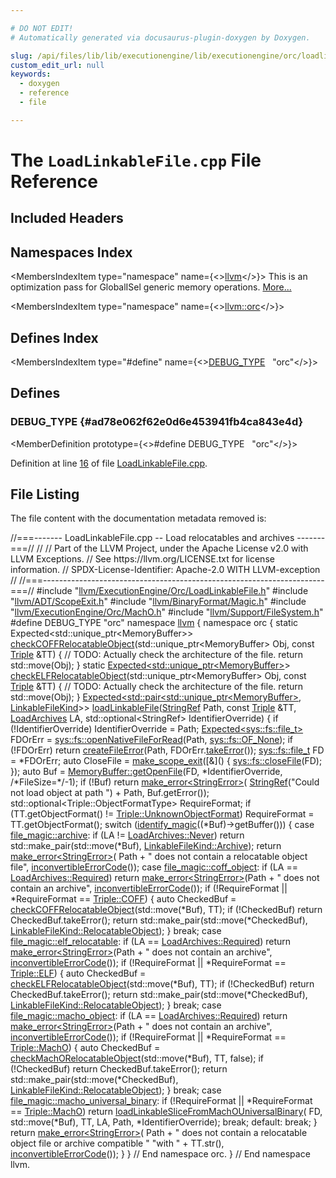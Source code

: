 ```yaml
---

# DO NOT EDIT!
# Automatically generated via docusaurus-plugin-doxygen by Doxygen.

slug: /api/files/lib/lib/executionengine/lib/executionengine/orc/loadlinkablefile-cpp
custom_edit_url: null
keywords:
  - doxygen
  - reference
  - file

---
```





# The `LoadLinkableFile.cpp` File Reference

<DoxygenPage pluginConfig={pluginConfig}>



## Included Headers

<IncludesList>
<IncludesListItem
  filePath="llvm/ExecutionEngine/Orc/LoadLinkableFile.h"
  permalink="/docs/api/files/include/include/llvm/include/llvm/executionengine/include/llvm/executionengine/orc/loadlinkablefile-h"
  isLocal="true" />
<IncludesListItem
  filePath="llvm/ADT/ScopeExit.h"
  permalink="/docs/api/files/include/include/llvm/include/llvm/adt/scopeexit-h"
  isLocal="true" />
<IncludesListItem
  filePath="llvm/BinaryFormat/Magic.h"
  permalink="/docs/api/files/include/include/llvm/include/llvm/binaryformat/magic-h"
  isLocal="true" />
<IncludesListItem
  filePath="llvm/ExecutionEngine/Orc/MachO.h"
  permalink="/docs/api/files/include/include/llvm/include/llvm/executionengine/include/llvm/executionengine/orc/macho-h"
  isLocal="true" />
<IncludesListItem
  filePath="llvm/Support/FileSystem.h"
  permalink="/docs/api/files/include/include/llvm/include/llvm/support/filesystem-h"
  isLocal="true" />
</IncludesList>

## Namespaces Index

<MembersIndex>

<MembersIndexItem
  type="namespace"
  name={<><a href="/docs/api/namespaces/llvm">llvm</a></>}>
This is an optimization pass for GlobalISel generic memory operations. <a href="/docs/api/namespaces/llvm/#details">More...</a>
</MembersIndexItem>

<MembersIndexItem
  type="namespace"
  name={<><a href="/docs/api/namespaces/llvm/orc">llvm::orc</a></>}>
</MembersIndexItem>

</MembersIndex>

## Defines Index

<MembersIndex>

<MembersIndexItem
  type="#define"
  name={<><a href="#ad78e062f62e0d6e453941fb4ca843e4d">DEBUG&#95;TYPE</a>&nbsp;&nbsp;&nbsp;&quot;orc&quot;</>}>
</MembersIndexItem>

</MembersIndex>


<SectionDefinition>

## Defines

### DEBUG&#95;TYPE {#ad78e062f62e0d6e453941fb4ca843e4d}

<MemberDefinition
  prototype={<>#define DEBUG&#95;TYPE&nbsp;&nbsp;&nbsp;&quot;orc&quot;</>}>

Definition at line <a href="#l00016">16</a> of file <a href="/docs/api/files/lib/lib/executionengine/lib/executionengine/orc/loadlinkablefile-cpp">LoadLinkableFile.cpp</a>.
</MemberDefinition>

</SectionDefinition>

## File Listing

The file content with the documentation metadata removed is:

<ProgramListing>

<Link id="l00001" /><CodeLine lineNumber="1"><span class="doxyHighlightComment">//===------- LoadLinkableFile.cpp -- Load relocatables and archives -------===//</span></CodeLine>
<Link id="l00002" /><CodeLine lineNumber="2"><span class="doxyHighlightComment">//</span></CodeLine>
<Link id="l00003" /><CodeLine lineNumber="3"><span class="doxyHighlightComment">// Part of the LLVM Project, under the Apache License v2.0 with LLVM Exceptions.</span></CodeLine>
<Link id="l00004" /><CodeLine lineNumber="4"><span class="doxyHighlightComment">// See https://llvm.org/LICENSE.txt for license information.</span></CodeLine>
<Link id="l00005" /><CodeLine lineNumber="5"><span class="doxyHighlightComment">// SPDX-License-Identifier: Apache-2.0 WITH LLVM-exception</span></CodeLine>
<Link id="l00006" /><CodeLine lineNumber="6"><span class="doxyHighlightComment">//</span></CodeLine>
<Link id="l00007" /><CodeLine lineNumber="7"><span class="doxyHighlightComment">//===----------------------------------------------------------------------===//</span></CodeLine>
<Link id="l00008" /><CodeLine lineNumber="8"></CodeLine>
<Link id="l00009" /><CodeLine lineNumber="9"><span class="doxyHighlightPreprocessor">#include &quot;<a href="/docs/api/files/include/include/llvm/include/llvm/executionengine/include/llvm/executionengine/orc/loadlinkablefile-h">llvm/ExecutionEngine/Orc/LoadLinkableFile.h</a>&quot;</span></CodeLine>
<Link id="l00010" /><CodeLine lineNumber="10"></CodeLine>
<Link id="l00011" /><CodeLine lineNumber="11"><span class="doxyHighlightPreprocessor">#include &quot;<a href="/docs/api/files/include/include/llvm/include/llvm/adt/scopeexit-h">llvm/ADT/ScopeExit.h</a>&quot;</span></CodeLine>
<Link id="l00012" /><CodeLine lineNumber="12"><span class="doxyHighlightPreprocessor">#include &quot;<a href="/docs/api/files/include/include/llvm/include/llvm/binaryformat/magic-h">llvm/BinaryFormat/Magic.h</a>&quot;</span></CodeLine>
<Link id="l00013" /><CodeLine lineNumber="13"><span class="doxyHighlightPreprocessor">#include &quot;<a href="/docs/api/files/include/include/llvm/include/llvm/executionengine/include/llvm/executionengine/orc/macho-h">llvm/ExecutionEngine/Orc/MachO.h</a>&quot;</span></CodeLine>
<Link id="l00014" /><CodeLine lineNumber="14"><span class="doxyHighlightPreprocessor">#include &quot;<a href="/docs/api/files/include/include/llvm/include/llvm/support/filesystem-h">llvm/Support/FileSystem.h</a>&quot;</span></CodeLine>
<Link id="l00015" /><CodeLine lineNumber="15"></CodeLine>
<Link id="l00016" /><CodeLine lineNumber="16" lineLink="#ad78e062f62e0d6e453941fb4ca843e4d"><span class="doxyHighlightPreprocessor">#define DEBUG&#95;TYPE &quot;orc&quot;</span></CodeLine>
<Link id="l00017" /><CodeLine lineNumber="17"></CodeLine>
<Link id="l00018" /><CodeLine lineNumber="18"><span class="doxyHighlightKeyword">namespace </span><span class="doxyHighlight"><a href="/docs/api/namespaces/llvm">llvm</a> &#123;</span></CodeLine>
<Link id="l00019" /><CodeLine lineNumber="19"><span class="doxyHighlightKeyword">namespace </span><span class="doxyHighlight">orc &#123;</span></CodeLine>
<Link id="l00020" /><CodeLine lineNumber="20"></CodeLine>
<Link id="l00021" /><CodeLine lineNumber="21"><span class="doxyHighlightKeyword">static</span><span class="doxyHighlight"> Expected&lt;std::unique&#95;ptr&lt;MemoryBuffer&gt;&gt;</span></CodeLine>
<Link id="l00022" /><CodeLine lineNumber="22" lineLink="/docs/api/namespaces/llvm/orc/#a86f9416e9e6b8e4f3dd5cc294e0e17bb"><span class="doxyHighlight"><a href="/docs/api/namespaces/llvm/orc/#a86f9416e9e6b8e4f3dd5cc294e0e17bb">checkCOFFRelocatableObject</a>(std::unique&#95;ptr&lt;MemoryBuffer&gt; Obj,</span></CodeLine>
<Link id="l00023" /><CodeLine lineNumber="23"><span class="doxyHighlight">                           </span><span class="doxyHighlightKeyword">const</span><span class="doxyHighlight"> <a href="/docs/api/classes/llvm/triple">Triple</a> &amp;TT) &#123;</span></CodeLine>
<Link id="l00024" /><CodeLine lineNumber="24"><span class="doxyHighlight">  </span><span class="doxyHighlightComment">// TODO: Actually check the architecture of the file.</span></CodeLine>
<Link id="l00025" /><CodeLine lineNumber="25"><span class="doxyHighlight">  </span><span class="doxyHighlightKeywordFlow">return</span><span class="doxyHighlight"> std::move(Obj);</span></CodeLine>
<Link id="l00026" /><CodeLine lineNumber="26"><span class="doxyHighlight">&#125;</span></CodeLine>
<Link id="l00027" /><CodeLine lineNumber="27"></CodeLine>
<Link id="l00028" /><CodeLine lineNumber="28"><span class="doxyHighlightKeyword">static</span><span class="doxyHighlight"> <a href="/docs/api/classes/llvm/expected">Expected&lt;std::unique&#95;ptr&lt;MemoryBuffer&gt;</a>&gt;</span></CodeLine>
<Link id="l00029" /><CodeLine lineNumber="29" lineLink="/docs/api/namespaces/llvm/orc/#aad363d89c4971cf87506954786cdef8e"><span class="doxyHighlight"><a href="/docs/api/namespaces/llvm/orc/#aad363d89c4971cf87506954786cdef8e">checkELFRelocatableObject</a>(std::unique&#95;ptr&lt;MemoryBuffer&gt; Obj, </span><span class="doxyHighlightKeyword">const</span><span class="doxyHighlight"> <a href="/docs/api/classes/llvm/triple">Triple</a> &amp;TT) &#123;</span></CodeLine>
<Link id="l00030" /><CodeLine lineNumber="30"><span class="doxyHighlight">  </span><span class="doxyHighlightComment">// TODO: Actually check the architecture of the file.</span></CodeLine>
<Link id="l00031" /><CodeLine lineNumber="31"><span class="doxyHighlight">  </span><span class="doxyHighlightKeywordFlow">return</span><span class="doxyHighlight"> std::move(Obj);</span></CodeLine>
<Link id="l00032" /><CodeLine lineNumber="32"><span class="doxyHighlight">&#125;</span></CodeLine>
<Link id="l00033" /><CodeLine lineNumber="33"></CodeLine>
<Link id="l00034" /><CodeLine lineNumber="34"><span class="doxyHighlight"><a href="/docs/api/classes/llvm/expected">Expected&lt;std::pair&lt;std::unique&#95;ptr&lt;MemoryBuffer&gt;</a>, <a href="/docs/api/namespaces/llvm/orc/#a55749dd7f26bf4b47fa523da208cc038">LinkableFileKind</a>&gt;&gt;</span></CodeLine>
<Link id="l00035" /><CodeLine lineNumber="35" lineLink="/docs/api/namespaces/llvm/orc/#a1a325b7b8ec75f271d91355d4216b6c4"><span class="doxyHighlight"><a href="/docs/api/namespaces/llvm/orc/#a1a325b7b8ec75f271d91355d4216b6c4">loadLinkableFile</a>(<a href="/docs/api/classes/llvm/stringref">StringRef</a> Path, </span><span class="doxyHighlightKeyword">const</span><span class="doxyHighlight"> <a href="/docs/api/classes/llvm/triple">Triple</a> &amp;TT, <a href="/docs/api/namespaces/llvm/orc/#a8062d0529fef4a678f022739e603e196">LoadArchives</a> LA,</span></CodeLine>
<Link id="l00036" /><CodeLine lineNumber="36"><span class="doxyHighlight">                 std::optional&lt;StringRef&gt; IdentifierOverride) &#123;</span></CodeLine>
<Link id="l00037" /><CodeLine lineNumber="37"><span class="doxyHighlight">  </span><span class="doxyHighlightKeywordFlow">if</span><span class="doxyHighlight"> (!IdentifierOverride)</span></CodeLine>
<Link id="l00038" /><CodeLine lineNumber="38"><span class="doxyHighlight">    IdentifierOverride = Path;</span></CodeLine>
<Link id="l00039" /><CodeLine lineNumber="39"></CodeLine>
<Link id="l00040" /><CodeLine lineNumber="40"><span class="doxyHighlight">  <a href="/docs/api/classes/llvm/expected">Expected&lt;sys::fs::file&#95;t&gt;</a> FDOrErr =</span></CodeLine>
<Link id="l00041" /><CodeLine lineNumber="41"><span class="doxyHighlight">      <a href="/docs/api/namespaces/llvm/sys/fs/#ae025e411759250214ffc53ab8d8a5e1d">sys::fs::openNativeFileForRead</a>(Path, <a href="/docs/api/namespaces/llvm/sys/fs/#a662978c0cdf81de0d448032f142a3695a8ae6a0a158ab49e5bbe92cbc2cabcbcd">sys::fs::OF&#95;None</a>);</span></CodeLine>
<Link id="l00042" /><CodeLine lineNumber="42"><span class="doxyHighlight">  </span><span class="doxyHighlightKeywordFlow">if</span><span class="doxyHighlight"> (!FDOrErr)</span></CodeLine>
<Link id="l00043" /><CodeLine lineNumber="43"><span class="doxyHighlight">    </span><span class="doxyHighlightKeywordFlow">return</span><span class="doxyHighlight"> <a href="/docs/api/namespaces/llvm/#a0f4ffaa2f15fc8f612a233e3b45510c0">createFileError</a>(Path, FDOrErr.<a href="/docs/api/classes/llvm/expected/#a94789df4ebd03dc008e8adebaa66ac1f">takeError</a>());</span></CodeLine>
<Link id="l00044" /><CodeLine lineNumber="44"><span class="doxyHighlight">  <a href="/docs/api/namespaces/llvm/sys/fs/#a8ec705e6a361f51bca14123110ecb75d">sys::fs::file&#95;t</a> FD = &#42;FDOrErr;</span></CodeLine>
<Link id="l00045" /><CodeLine lineNumber="45"><span class="doxyHighlight">  </span><span class="doxyHighlightKeyword">auto</span><span class="doxyHighlight"> CloseFile = <a href="/docs/api/namespaces/llvm/#a1af45c4dc83c083c5ae914d96fd3ce96">make&#95;scope&#95;exit</a>(&#91;&amp;&#93;() &#123; <a href="/docs/api/namespaces/llvm/sys/fs/#a43548658b3d92c080577422f81f38038">sys::fs::closeFile</a>(FD); &#125;);</span></CodeLine>
<Link id="l00046" /><CodeLine lineNumber="46"></CodeLine>
<Link id="l00047" /><CodeLine lineNumber="47"><span class="doxyHighlight">  </span><span class="doxyHighlightKeyword">auto</span><span class="doxyHighlight"> Buf =</span></CodeLine>
<Link id="l00048" /><CodeLine lineNumber="48"><span class="doxyHighlight">      <a href="/docs/api/classes/llvm/memorybuffer/#a0163ef693f4fd640ec72a5fe74e5852c">MemoryBuffer::getOpenFile</a>(FD, &#42;IdentifierOverride, </span><span class="doxyHighlightComment">/&#42;FileSize=&#42;/</span><span class="doxyHighlight">-1);</span></CodeLine>
<Link id="l00049" /><CodeLine lineNumber="49"><span class="doxyHighlight">  </span><span class="doxyHighlightKeywordFlow">if</span><span class="doxyHighlight"> (!Buf)</span></CodeLine>
<Link id="l00050" /><CodeLine lineNumber="50"><span class="doxyHighlight">    </span><span class="doxyHighlightKeywordFlow">return</span><span class="doxyHighlight"> <a href="/docs/api/namespaces/llvm/#a9999bd897fc8a1648bd69b36fee2d357">make&#95;error&lt;StringError&gt;</a>(</span></CodeLine>
<Link id="l00051" /><CodeLine lineNumber="51"><span class="doxyHighlight">        <a href="/docs/api/classes/llvm/stringref">StringRef</a>(</span><span class="doxyHighlightStringLiteral">&quot;Could not load object at path &quot;</span><span class="doxyHighlight">) + Path, Buf.getError());</span></CodeLine>
<Link id="l00052" /><CodeLine lineNumber="52"></CodeLine>
<Link id="l00053" /><CodeLine lineNumber="53"><span class="doxyHighlight">  std::optional&lt;Triple::ObjectFormatType&gt; RequireFormat;</span></CodeLine>
<Link id="l00054" /><CodeLine lineNumber="54"><span class="doxyHighlight">  </span><span class="doxyHighlightKeywordFlow">if</span><span class="doxyHighlight"> (TT.getObjectFormat() != <a href="/docs/api/classes/llvm/triple/#a83e907e55fa50e093caa96a0aff96201af2f88d8b470958614a01866d4714b5a4">Triple::UnknownObjectFormat</a>)</span></CodeLine>
<Link id="l00055" /><CodeLine lineNumber="55"><span class="doxyHighlight">    RequireFormat = TT.getObjectFormat();</span></CodeLine>
<Link id="l00056" /><CodeLine lineNumber="56"></CodeLine>
<Link id="l00057" /><CodeLine lineNumber="57"><span class="doxyHighlight">  </span><span class="doxyHighlightKeywordFlow">switch</span><span class="doxyHighlight"> (<a href="/docs/api/namespaces/llvm/#a00941e59a16ad6eb14e905557a612501">identify&#95;magic</a>((&#42;Buf)-&gt;getBuffer())) &#123;</span></CodeLine>
<Link id="l00058" /><CodeLine lineNumber="58"><span class="doxyHighlight">  </span><span class="doxyHighlightKeywordFlow">case</span><span class="doxyHighlight"> <a href="/docs/api/structs/llvm/file-magic/#a39d74d9fa08229878443101289698b3aa35fa482a9a36a65cbd44ed6a98563cd9">file&#95;magic::archive</a>:</span></CodeLine>
<Link id="l00059" /><CodeLine lineNumber="59"><span class="doxyHighlight">    </span><span class="doxyHighlightKeywordFlow">if</span><span class="doxyHighlight"> (LA != <a href="/docs/api/namespaces/llvm/orc/#a8062d0529fef4a678f022739e603e196aaf1d831dfe6b96507a20a264e9d2a265">LoadArchives::Never</a>)</span></CodeLine>
<Link id="l00060" /><CodeLine lineNumber="60"><span class="doxyHighlight">      </span><span class="doxyHighlightKeywordFlow">return</span><span class="doxyHighlight"> std::make&#95;pair(std::move(&#42;Buf), <a href="/docs/api/namespaces/llvm/orc/#a55749dd7f26bf4b47fa523da208cc038ae727b00944f81e1d0a95c12886ac4641">LinkableFileKind::Archive</a>);</span></CodeLine>
<Link id="l00061" /><CodeLine lineNumber="61"><span class="doxyHighlight">    </span><span class="doxyHighlightKeywordFlow">return</span><span class="doxyHighlight"> <a href="/docs/api/namespaces/llvm/#a9999bd897fc8a1648bd69b36fee2d357">make&#95;error&lt;StringError&gt;</a>(</span></CodeLine>
<Link id="l00062" /><CodeLine lineNumber="62"><span class="doxyHighlight">        Path + </span><span class="doxyHighlightStringLiteral">&quot; does not contain a relocatable object file&quot;</span><span class="doxyHighlight">,</span></CodeLine>
<Link id="l00063" /><CodeLine lineNumber="63"><span class="doxyHighlight">        <a href="/docs/api/namespaces/llvm/#a2b43c21951d0948b34bcf7019949032d">inconvertibleErrorCode</a>());</span></CodeLine>
<Link id="l00064" /><CodeLine lineNumber="64"><span class="doxyHighlight">  </span><span class="doxyHighlightKeywordFlow">case</span><span class="doxyHighlight"> <a href="/docs/api/structs/llvm/file-magic/#a39d74d9fa08229878443101289698b3aac575f4e16f05741d7656211f860dfcc3">file&#95;magic::coff&#95;object</a>:</span></CodeLine>
<Link id="l00065" /><CodeLine lineNumber="65"><span class="doxyHighlight">    </span><span class="doxyHighlightKeywordFlow">if</span><span class="doxyHighlight"> (LA == <a href="/docs/api/namespaces/llvm/orc/#a8062d0529fef4a678f022739e603e196af62b6d5aa008bfa83a2510cbda8e7960">LoadArchives::Required</a>)</span></CodeLine>
<Link id="l00066" /><CodeLine lineNumber="66"><span class="doxyHighlight">      </span><span class="doxyHighlightKeywordFlow">return</span><span class="doxyHighlight"> <a href="/docs/api/namespaces/llvm/#a9999bd897fc8a1648bd69b36fee2d357">make&#95;error&lt;StringError&gt;</a>(Path + </span><span class="doxyHighlightStringLiteral">&quot; does not contain an archive&quot;</span><span class="doxyHighlight">,</span></CodeLine>
<Link id="l00067" /><CodeLine lineNumber="67"><span class="doxyHighlight">                                     <a href="/docs/api/namespaces/llvm/#a2b43c21951d0948b34bcf7019949032d">inconvertibleErrorCode</a>());</span></CodeLine>
<Link id="l00068" /><CodeLine lineNumber="68"></CodeLine>
<Link id="l00069" /><CodeLine lineNumber="69"><span class="doxyHighlight">    </span><span class="doxyHighlightKeywordFlow">if</span><span class="doxyHighlight"> (!RequireFormat || &#42;RequireFormat == <a href="/docs/api/classes/llvm/triple/#a83e907e55fa50e093caa96a0aff96201aa943abc041caa1cc4c074bbf38b76267">Triple::COFF</a>) &#123;</span></CodeLine>
<Link id="l00070" /><CodeLine lineNumber="70"><span class="doxyHighlight">      </span><span class="doxyHighlightKeyword">auto</span><span class="doxyHighlight"> CheckedBuf = <a href="/docs/api/namespaces/llvm/orc/#a86f9416e9e6b8e4f3dd5cc294e0e17bb">checkCOFFRelocatableObject</a>(std::move(&#42;Buf), TT);</span></CodeLine>
<Link id="l00071" /><CodeLine lineNumber="71"><span class="doxyHighlight">      </span><span class="doxyHighlightKeywordFlow">if</span><span class="doxyHighlight"> (!CheckedBuf)</span></CodeLine>
<Link id="l00072" /><CodeLine lineNumber="72"><span class="doxyHighlight">        </span><span class="doxyHighlightKeywordFlow">return</span><span class="doxyHighlight"> CheckedBuf.takeError();</span></CodeLine>
<Link id="l00073" /><CodeLine lineNumber="73"><span class="doxyHighlight">      </span><span class="doxyHighlightKeywordFlow">return</span><span class="doxyHighlight"> std::make&#95;pair(std::move(&#42;CheckedBuf),</span></CodeLine>
<Link id="l00074" /><CodeLine lineNumber="74"><span class="doxyHighlight">                            <a href="/docs/api/namespaces/llvm/orc/#a55749dd7f26bf4b47fa523da208cc038a129a2a586187e5f09b0a680a6f7564aa">LinkableFileKind::RelocatableObject</a>);</span></CodeLine>
<Link id="l00075" /><CodeLine lineNumber="75"><span class="doxyHighlight">    &#125;</span></CodeLine>
<Link id="l00076" /><CodeLine lineNumber="76"><span class="doxyHighlight">    </span><span class="doxyHighlightKeywordFlow">break</span><span class="doxyHighlight">;</span></CodeLine>
<Link id="l00077" /><CodeLine lineNumber="77"><span class="doxyHighlight">  </span><span class="doxyHighlightKeywordFlow">case</span><span class="doxyHighlight"> <a href="/docs/api/structs/llvm/file-magic/#a39d74d9fa08229878443101289698b3aa1b167178973059ff5b3a4b2bf2377450">file&#95;magic::elf&#95;relocatable</a>:</span></CodeLine>
<Link id="l00078" /><CodeLine lineNumber="78"><span class="doxyHighlight">    </span><span class="doxyHighlightKeywordFlow">if</span><span class="doxyHighlight"> (LA == <a href="/docs/api/namespaces/llvm/orc/#a8062d0529fef4a678f022739e603e196af62b6d5aa008bfa83a2510cbda8e7960">LoadArchives::Required</a>)</span></CodeLine>
<Link id="l00079" /><CodeLine lineNumber="79"><span class="doxyHighlight">      </span><span class="doxyHighlightKeywordFlow">return</span><span class="doxyHighlight"> <a href="/docs/api/namespaces/llvm/#a9999bd897fc8a1648bd69b36fee2d357">make&#95;error&lt;StringError&gt;</a>(Path + </span><span class="doxyHighlightStringLiteral">&quot; does not contain an archive&quot;</span><span class="doxyHighlight">,</span></CodeLine>
<Link id="l00080" /><CodeLine lineNumber="80"><span class="doxyHighlight">                                     <a href="/docs/api/namespaces/llvm/#a2b43c21951d0948b34bcf7019949032d">inconvertibleErrorCode</a>());</span></CodeLine>
<Link id="l00081" /><CodeLine lineNumber="81"></CodeLine>
<Link id="l00082" /><CodeLine lineNumber="82"><span class="doxyHighlight">    </span><span class="doxyHighlightKeywordFlow">if</span><span class="doxyHighlight"> (!RequireFormat || &#42;RequireFormat == <a href="/docs/api/classes/llvm/triple/#a83e907e55fa50e093caa96a0aff96201a456b64e26b8bcdbd8294689615d8a055">Triple::ELF</a>) &#123;</span></CodeLine>
<Link id="l00083" /><CodeLine lineNumber="83"><span class="doxyHighlight">      </span><span class="doxyHighlightKeyword">auto</span><span class="doxyHighlight"> CheckedBuf = <a href="/docs/api/namespaces/llvm/orc/#aad363d89c4971cf87506954786cdef8e">checkELFRelocatableObject</a>(std::move(&#42;Buf), TT);</span></CodeLine>
<Link id="l00084" /><CodeLine lineNumber="84"><span class="doxyHighlight">      </span><span class="doxyHighlightKeywordFlow">if</span><span class="doxyHighlight"> (!CheckedBuf)</span></CodeLine>
<Link id="l00085" /><CodeLine lineNumber="85"><span class="doxyHighlight">        </span><span class="doxyHighlightKeywordFlow">return</span><span class="doxyHighlight"> CheckedBuf.takeError();</span></CodeLine>
<Link id="l00086" /><CodeLine lineNumber="86"><span class="doxyHighlight">      </span><span class="doxyHighlightKeywordFlow">return</span><span class="doxyHighlight"> std::make&#95;pair(std::move(&#42;CheckedBuf),</span></CodeLine>
<Link id="l00087" /><CodeLine lineNumber="87"><span class="doxyHighlight">                            <a href="/docs/api/namespaces/llvm/orc/#a55749dd7f26bf4b47fa523da208cc038a129a2a586187e5f09b0a680a6f7564aa">LinkableFileKind::RelocatableObject</a>);</span></CodeLine>
<Link id="l00088" /><CodeLine lineNumber="88"><span class="doxyHighlight">    &#125;</span></CodeLine>
<Link id="l00089" /><CodeLine lineNumber="89"><span class="doxyHighlight">    </span><span class="doxyHighlightKeywordFlow">break</span><span class="doxyHighlight">;</span></CodeLine>
<Link id="l00090" /><CodeLine lineNumber="90"><span class="doxyHighlight">  </span><span class="doxyHighlightKeywordFlow">case</span><span class="doxyHighlight"> <a href="/docs/api/structs/llvm/file-magic/#a39d74d9fa08229878443101289698b3aac557d5088dac1a5cca0c2c7e78174632">file&#95;magic::macho&#95;object</a>:</span></CodeLine>
<Link id="l00091" /><CodeLine lineNumber="91"><span class="doxyHighlight">    </span><span class="doxyHighlightKeywordFlow">if</span><span class="doxyHighlight"> (LA == <a href="/docs/api/namespaces/llvm/orc/#a8062d0529fef4a678f022739e603e196af62b6d5aa008bfa83a2510cbda8e7960">LoadArchives::Required</a>)</span></CodeLine>
<Link id="l00092" /><CodeLine lineNumber="92"><span class="doxyHighlight">      </span><span class="doxyHighlightKeywordFlow">return</span><span class="doxyHighlight"> <a href="/docs/api/namespaces/llvm/#a9999bd897fc8a1648bd69b36fee2d357">make&#95;error&lt;StringError&gt;</a>(Path + </span><span class="doxyHighlightStringLiteral">&quot; does not contain an archive&quot;</span><span class="doxyHighlight">,</span></CodeLine>
<Link id="l00093" /><CodeLine lineNumber="93"><span class="doxyHighlight">                                     <a href="/docs/api/namespaces/llvm/#a2b43c21951d0948b34bcf7019949032d">inconvertibleErrorCode</a>());</span></CodeLine>
<Link id="l00094" /><CodeLine lineNumber="94"></CodeLine>
<Link id="l00095" /><CodeLine lineNumber="95"><span class="doxyHighlight">    </span><span class="doxyHighlightKeywordFlow">if</span><span class="doxyHighlight"> (!RequireFormat || &#42;RequireFormat == <a href="/docs/api/classes/llvm/triple/#a83e907e55fa50e093caa96a0aff96201a2ed78f59e2d35011e1d1ed0ad96cf411">Triple::MachO</a>) &#123;</span></CodeLine>
<Link id="l00096" /><CodeLine lineNumber="96"><span class="doxyHighlight">      </span><span class="doxyHighlightKeyword">auto</span><span class="doxyHighlight"> CheckedBuf = <a href="/docs/api/namespaces/llvm/orc/#a94706a904f4d80927ee78935decb3667">checkMachORelocatableObject</a>(std::move(&#42;Buf), TT, </span><span class="doxyHighlightKeyword">false</span><span class="doxyHighlight">);</span></CodeLine>
<Link id="l00097" /><CodeLine lineNumber="97"><span class="doxyHighlight">      </span><span class="doxyHighlightKeywordFlow">if</span><span class="doxyHighlight"> (!CheckedBuf)</span></CodeLine>
<Link id="l00098" /><CodeLine lineNumber="98"><span class="doxyHighlight">        </span><span class="doxyHighlightKeywordFlow">return</span><span class="doxyHighlight"> CheckedBuf.takeError();</span></CodeLine>
<Link id="l00099" /><CodeLine lineNumber="99"><span class="doxyHighlight">      </span><span class="doxyHighlightKeywordFlow">return</span><span class="doxyHighlight"> std::make&#95;pair(std::move(&#42;CheckedBuf),</span></CodeLine>
<Link id="l00100" /><CodeLine lineNumber="100"><span class="doxyHighlight">                            <a href="/docs/api/namespaces/llvm/orc/#a55749dd7f26bf4b47fa523da208cc038a129a2a586187e5f09b0a680a6f7564aa">LinkableFileKind::RelocatableObject</a>);</span></CodeLine>
<Link id="l00101" /><CodeLine lineNumber="101"><span class="doxyHighlight">    &#125;</span></CodeLine>
<Link id="l00102" /><CodeLine lineNumber="102"><span class="doxyHighlight">    </span><span class="doxyHighlightKeywordFlow">break</span><span class="doxyHighlight">;</span></CodeLine>
<Link id="l00103" /><CodeLine lineNumber="103"><span class="doxyHighlight">  </span><span class="doxyHighlightKeywordFlow">case</span><span class="doxyHighlight"> <a href="/docs/api/structs/llvm/file-magic/#a39d74d9fa08229878443101289698b3aa9afb9b390f3041249d9a2dee384e4c1d">file&#95;magic::macho&#95;universal&#95;binary</a>:</span></CodeLine>
<Link id="l00104" /><CodeLine lineNumber="104"><span class="doxyHighlight">    </span><span class="doxyHighlightKeywordFlow">if</span><span class="doxyHighlight"> (!RequireFormat || &#42;RequireFormat == <a href="/docs/api/classes/llvm/triple/#a83e907e55fa50e093caa96a0aff96201a2ed78f59e2d35011e1d1ed0ad96cf411">Triple::MachO</a>)</span></CodeLine>
<Link id="l00105" /><CodeLine lineNumber="105"><span class="doxyHighlight">      </span><span class="doxyHighlightKeywordFlow">return</span><span class="doxyHighlight"> <a href="/docs/api/namespaces/llvm/orc/#a23f400453ec5ee74f48de908ba27bc6c">loadLinkableSliceFromMachOUniversalBinary</a>(</span></CodeLine>
<Link id="l00106" /><CodeLine lineNumber="106"><span class="doxyHighlight">          FD, std::move(&#42;Buf), TT, LA, Path, &#42;IdentifierOverride);</span></CodeLine>
<Link id="l00107" /><CodeLine lineNumber="107"><span class="doxyHighlight">    </span><span class="doxyHighlightKeywordFlow">break</span><span class="doxyHighlight">;</span></CodeLine>
<Link id="l00108" /><CodeLine lineNumber="108"><span class="doxyHighlight">  </span><span class="doxyHighlightKeywordFlow">default</span><span class="doxyHighlight">:</span></CodeLine>
<Link id="l00109" /><CodeLine lineNumber="109"><span class="doxyHighlight">    </span><span class="doxyHighlightKeywordFlow">break</span><span class="doxyHighlight">;</span></CodeLine>
<Link id="l00110" /><CodeLine lineNumber="110"><span class="doxyHighlight">  &#125;</span></CodeLine>
<Link id="l00111" /><CodeLine lineNumber="111"></CodeLine>
<Link id="l00112" /><CodeLine lineNumber="112"><span class="doxyHighlight">  </span><span class="doxyHighlightKeywordFlow">return</span><span class="doxyHighlight"> <a href="/docs/api/namespaces/llvm/#a9999bd897fc8a1648bd69b36fee2d357">make&#95;error&lt;StringError&gt;</a>(</span></CodeLine>
<Link id="l00113" /><CodeLine lineNumber="113"><span class="doxyHighlight">      Path +</span></CodeLine>
<Link id="l00114" /><CodeLine lineNumber="114"><span class="doxyHighlight">          </span><span class="doxyHighlightStringLiteral">&quot; does not contain a relocatable object file or archive compatible &quot;</span></CodeLine>
<Link id="l00115" /><CodeLine lineNumber="115"><span class="doxyHighlight">          </span><span class="doxyHighlightStringLiteral">&quot;with &quot;</span><span class="doxyHighlight"> +</span></CodeLine>
<Link id="l00116" /><CodeLine lineNumber="116"><span class="doxyHighlight">          TT.str(),</span></CodeLine>
<Link id="l00117" /><CodeLine lineNumber="117"><span class="doxyHighlight">      <a href="/docs/api/namespaces/llvm/#a2b43c21951d0948b34bcf7019949032d">inconvertibleErrorCode</a>());</span></CodeLine>
<Link id="l00118" /><CodeLine lineNumber="118"><span class="doxyHighlight">&#125;</span></CodeLine>
<Link id="l00119" /><CodeLine lineNumber="119"></CodeLine>
<Link id="l00120" /><CodeLine lineNumber="120"><span class="doxyHighlight">&#125; </span><span class="doxyHighlightComment">// End namespace orc.</span></CodeLine>
<Link id="l00121" /><CodeLine lineNumber="121"><span class="doxyHighlight">&#125; </span><span class="doxyHighlightComment">// End namespace llvm.</span></CodeLine>

</ProgramListing>


</DoxygenPage>
